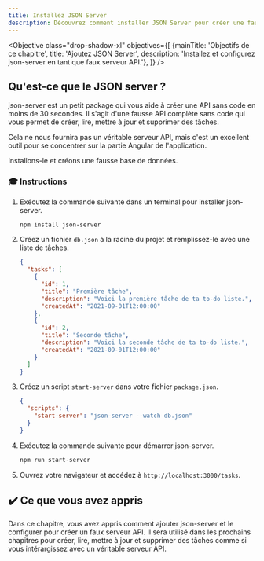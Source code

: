 ```yaml
---
title: Installez JSON Server
description: Découvrez comment installer JSON Server pour créer une fausse API.
---
```



<Objective class="drop-shadow-xl" objectives={[
    {mainTitle: 'Objectifs de ce chapitre', title: 'Ajoutez JSON Server', description: 'Installez et configurez json-server en tant que faux serveur API.'},
]} />

## Qu'est-ce que le JSON server ?

json-server est un petit package qui vous aide à créer une API sans code en moins de 30 secondes.
Il s'agit d'une fausse API complète sans code qui vous permet de créer, lire, mettre à jour et supprimer des tâches.

Cela ne nous fournira pas un véritable serveur API, mais c'est un excellent outil pour se concentrer sur la partie Angular de l'application.

Installons-le et créons une fausse base de données.

### 🎓 Instructions

<Steps>

1. Exécutez la commande suivante dans un terminal pour installer json-server.

    ```bash
    npm install json-server
    ```
2. Créez un fichier `db.json` à la racine du projet et remplissez-le avec une liste de tâches.

    ```json
    {
      "tasks": [
        {
          "id": 1,
          "title": "Première tâche",
          "description": "Voici la première tâche de ta to-do liste.",
          "createdAt": "2021-09-01T12:00:00"
        },
        {
          "id": 2,
          "title": "Seconde tâche",
          "description": "Voici la seconde tâche de ta to-do liste.",
          "createdAt": "2021-09-01T12:00:00"
        }
      ]
    }
    ```
3. Créez un script `start-server` dans votre fichier `package.json`.

    ```json
    {
      "scripts": {
        "start-server": "json-server --watch db.json"
      }
    }
    ```
4. Exécutez la commande suivante pour démarrer json-server.

    ```bash
    npm run start-server
    ```
5. Ouvrez votre navigateur et accédez à `http://localhost:3000/tasks`.

</Steps>


## ✔️ Ce que vous avez appris

Dans ce chapitre, vous avez appris comment ajouter json-server et le configurer pour créer un faux serveur API.
Il sera utilisé dans les prochains chapitres pour créer, lire, mettre à jour et supprimer des tâches comme si vous intérargissez avec un véritable serveur API.
